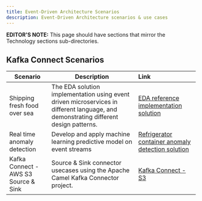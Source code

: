 ```yaml
---
title: Event-Driven Architecture Scenarios
description: Event-Driven Architecture scenarios & use cases
---
```


<!--<AnchorLinks>
  <AnchorLink>Kafka Connect Scenarios</AnchorLink>
</AnchorLinks>-->

<InlineNotification><strong>EDITOR'S NOTE:</strong> This page should have sections that mirror the Technology sections sub-directories.</InlineNotification>


## Kafka Connect Scenarios

| Scenario                           | Description         | Link        |
| --------------------------------| ------------------  |:----------- |
| Shipping fresh food over sea | The EDA solution implementation using event driven microservices in different language, and demonstrating different design patterns. | [EDA reference implementation solution](https://ibm-cloud-architecture.github.io/refarch-kc/)|
| Real time anomaly detection | Develop and apply machine learning predictive model on event streams | [Refrigerator container anomaly detection solution](https://ibm-cloud-architecture.github.io/refarch-reefer-ml/)|
| Kafka Connect - AWS S3 Source & Sink | Source & Sink connector usecases using the Apache Camel Kafka Connector project. | [Kafka Connect - S3](/scenarios/connect-s3/) |
